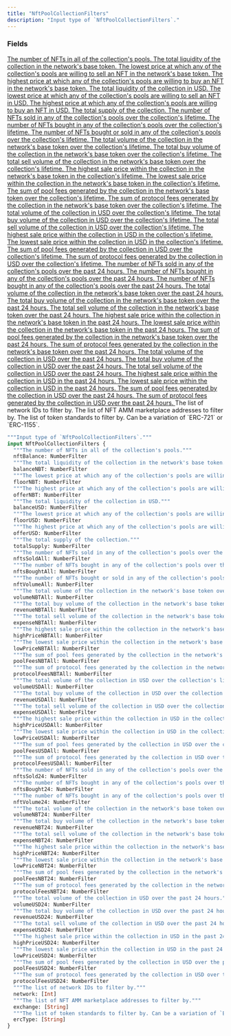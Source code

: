```yaml
---
title: "NftPoolCollectionFilters"
description: "Input type of `NftPoolCollectionFilters`."
---
```


### Fields

<a href="/api-reference/types/numberfilter">
  <ResponseField name="nftBalance" type="NumberFilter">
    The number of NFTs in all of the collection&#39;s pools.
  </ResponseField>
</a>

<a href="/api-reference/types/numberfilter">
  <ResponseField name="balanceNBT" type="NumberFilter">
    The total liquidity of the collection in the network&#39;s base token.
  </ResponseField>
</a>

<a href="/api-reference/types/numberfilter">
  <ResponseField name="floorNBT" type="NumberFilter">
    The lowest price at which any of the collection&#39;s pools are willing to sell an NFT in the network&#39;s base token.
  </ResponseField>
</a>

<a href="/api-reference/types/numberfilter">
  <ResponseField name="offerNBT" type="NumberFilter">
    The highest price at which any of the collection&#39;s pools are willing to buy an NFT in the network&#39;s base token.
  </ResponseField>
</a>

<a href="/api-reference/types/numberfilter">
  <ResponseField name="balanceUSD" type="NumberFilter">
    The total liquidity of the collection in USD.
  </ResponseField>
</a>

<a href="/api-reference/types/numberfilter">
  <ResponseField name="floorUSD" type="NumberFilter">
    The lowest price at which any of the collection&#39;s pools are willing to sell an NFT in USD.
  </ResponseField>
</a>

<a href="/api-reference/types/numberfilter">
  <ResponseField name="offerUSD" type="NumberFilter">
    The highest price at which any of the collection&#39;s pools are willing to buy an NFT in USD.
  </ResponseField>
</a>

<a href="/api-reference/types/numberfilter">
  <ResponseField name="totalSupply" type="NumberFilter">
    The total supply of the collection.
  </ResponseField>
</a>

<a href="/api-reference/types/numberfilter">
  <ResponseField name="nftsSoldAll" type="NumberFilter">
    The number of NFTs sold in any of the collection&#39;s pools over the collection&#39;s lifetime.
  </ResponseField>
</a>

<a href="/api-reference/types/numberfilter">
  <ResponseField name="nftsBoughtAll" type="NumberFilter">
    The number of NFTs bought in any of the collection&#39;s pools over the collection&#39;s lifetime.
  </ResponseField>
</a>

<a href="/api-reference/types/numberfilter">
  <ResponseField name="nftVolumeAll" type="NumberFilter">
    The number of NFTs bought or sold in any of the collection&#39;s pools over the collection&#39;s lifetime.
  </ResponseField>
</a>

<a href="/api-reference/types/numberfilter">
  <ResponseField name="volumeNBTAll" type="NumberFilter">
    The total volume of the collection in the network&#39;s base token over the collection&#39;s lifetime.
  </ResponseField>
</a>

<a href="/api-reference/types/numberfilter">
  <ResponseField name="revenueNBTAll" type="NumberFilter">
    The total buy volume of the collection in the network&#39;s base token over the collection&#39;s lifetime.
  </ResponseField>
</a>

<a href="/api-reference/types/numberfilter">
  <ResponseField name="expenseNBTAll" type="NumberFilter">
    The total sell volume of the collection in the network&#39;s base token over the collection&#39;s lifetime.
  </ResponseField>
</a>

<a href="/api-reference/types/numberfilter">
  <ResponseField name="highPriceNBTAll" type="NumberFilter">
    The highest sale price within the collection in the network&#39;s base token in the collection&#39;s lifetime.
  </ResponseField>
</a>

<a href="/api-reference/types/numberfilter">
  <ResponseField name="lowPriceNBTAll" type="NumberFilter">
    The lowest sale price within the collection in the network&#39;s base token in the collection&#39;s lifetime.
  </ResponseField>
</a>

<a href="/api-reference/types/numberfilter">
  <ResponseField name="poolFeesNBTAll" type="NumberFilter">
    The sum of pool fees generated by the collection in the network&#39;s base token over the collection&#39;s lifetime.
  </ResponseField>
</a>

<a href="/api-reference/types/numberfilter">
  <ResponseField name="protocolFeesNBTAll" type="NumberFilter">
    The sum of protocol fees generated by the collection in the network&#39;s base token over the collection&#39;s lifetime.
  </ResponseField>
</a>

<a href="/api-reference/types/numberfilter">
  <ResponseField name="volumeUSDAll" type="NumberFilter">
    The total volume of the collection in USD over the collection&#39;s lifetime.
  </ResponseField>
</a>

<a href="/api-reference/types/numberfilter">
  <ResponseField name="revenueUSDAll" type="NumberFilter">
    The total buy volume of the collection in USD over the collection&#39;s lifetime.
  </ResponseField>
</a>

<a href="/api-reference/types/numberfilter">
  <ResponseField name="expenseUSDAll" type="NumberFilter">
    The total sell volume of the collection in USD over the collection&#39;s lifetime.
  </ResponseField>
</a>

<a href="/api-reference/types/numberfilter">
  <ResponseField name="highPriceUSDAll" type="NumberFilter">
    The highest sale price within the collection in USD in the collection&#39;s lifetime.
  </ResponseField>
</a>

<a href="/api-reference/types/numberfilter">
  <ResponseField name="lowPriceUSDAll" type="NumberFilter">
    The lowest sale price within the collection in USD in the collection&#39;s lifetime.
  </ResponseField>
</a>

<a href="/api-reference/types/numberfilter">
  <ResponseField name="poolFeesUSDAll" type="NumberFilter">
    The sum of pool fees generated by the collection in USD over the collection&#39;s lifetime.
  </ResponseField>
</a>

<a href="/api-reference/types/numberfilter">
  <ResponseField name="protocolFeesUSDAll" type="NumberFilter">
    The sum of protocol fees generated by the collection in USD over the collection&#39;s lifetime.
  </ResponseField>
</a>

<a href="/api-reference/types/numberfilter">
  <ResponseField name="nftsSold24" type="NumberFilter">
    The number of NFTs sold in any of the collection&#39;s pools over the past 24 hours.
  </ResponseField>
</a>

<a href="/api-reference/types/numberfilter">
  <ResponseField name="nftsBought24" type="NumberFilter">
    The number of NFTs bought in any of the collection&#39;s pools over the past 24 hours.
  </ResponseField>
</a>

<a href="/api-reference/types/numberfilter">
  <ResponseField name="nftVolume24" type="NumberFilter">
    The number of NFTs bought in any of the collection&#39;s pools over the past 24 hours.
  </ResponseField>
</a>

<a href="/api-reference/types/numberfilter">
  <ResponseField name="volumeNBT24" type="NumberFilter">
    The total volume of the collection in the network&#39;s base token over the past 24 hours.
  </ResponseField>
</a>

<a href="/api-reference/types/numberfilter">
  <ResponseField name="revenueNBT24" type="NumberFilter">
    The total buy volume of the collection in the network&#39;s base token over the past 24 hours.
  </ResponseField>
</a>

<a href="/api-reference/types/numberfilter">
  <ResponseField name="expenseNBT24" type="NumberFilter">
    The total sell volume of the collection in the network&#39;s base token over the past 24 hours.
  </ResponseField>
</a>

<a href="/api-reference/types/numberfilter">
  <ResponseField name="highPriceNBT24" type="NumberFilter">
    The highest sale price within the collection in the network&#39;s base token in the past 24 hours.
  </ResponseField>
</a>

<a href="/api-reference/types/numberfilter">
  <ResponseField name="lowPriceNBT24" type="NumberFilter">
    The lowest sale price within the collection in the network&#39;s base token in the past 24 hours.
  </ResponseField>
</a>

<a href="/api-reference/types/numberfilter">
  <ResponseField name="poolFeesNBT24" type="NumberFilter">
    The sum of pool fees generated by the collection in the network&#39;s base token over the past 24 hours.
  </ResponseField>
</a>

<a href="/api-reference/types/numberfilter">
  <ResponseField name="protocolFeesNBT24" type="NumberFilter">
    The sum of protocol fees generated by the collection in the network&#39;s base token over the past 24 hours.
  </ResponseField>
</a>

<a href="/api-reference/types/numberfilter">
  <ResponseField name="volumeUSD24" type="NumberFilter">
    The total volume of the collection in USD over the past 24 hours.
  </ResponseField>
</a>

<a href="/api-reference/types/numberfilter">
  <ResponseField name="revenueUSD24" type="NumberFilter">
    The total buy volume of the collection in USD over the past 24 hours.
  </ResponseField>
</a>

<a href="/api-reference/types/numberfilter">
  <ResponseField name="expenseUSD24" type="NumberFilter">
    The total sell volume of the collection in USD over the past 24 hours.
  </ResponseField>
</a>

<a href="/api-reference/types/numberfilter">
  <ResponseField name="highPriceUSD24" type="NumberFilter">
    The highest sale price within the collection in USD in the past 24 hours.
  </ResponseField>
</a>

<a href="/api-reference/types/numberfilter">
  <ResponseField name="lowPriceUSD24" type="NumberFilter">
    The lowest sale price within the collection in USD in the past 24 hours.
  </ResponseField>
</a>

<a href="/api-reference/types/numberfilter">
  <ResponseField name="poolFeesUSD24" type="NumberFilter">
    The sum of pool fees generated by the collection in USD over the past 24 hours.
  </ResponseField>
</a>

<a href="/api-reference/types/numberfilter">
  <ResponseField name="protocolFeesUSD24" type="NumberFilter">
    The sum of protocol fees generated by the collection in USD over the past 24 hours.
  </ResponseField>
</a>

<ResponseField name="network" type="[Int]">
  The list of network IDs to filter by.
</ResponseField>

<ResponseField name="exchange" type="[String]">
  The list of NFT AMM marketplace addresses to filter by.
</ResponseField>

<ResponseField name="ercType" type="[String]">
  The list of token standards to filter by. Can be a variation of `ERC-721` or `ERC-1155`.
</ResponseField>


```graphql NftPoolCollectionFilters
"""Input type of `NftPoolCollectionFilters`."""
input NftPoolCollectionFilters {
  """The number of NFTs in all of the collection's pools."""
  nftBalance: NumberFilter
  """The total liquidity of the collection in the network's base token."""
  balanceNBT: NumberFilter
  """The lowest price at which any of the collection's pools are willing to sell an NFT in the network's base token."""
  floorNBT: NumberFilter
  """The highest price at which any of the collection's pools are willing to buy an NFT in the network's base token."""
  offerNBT: NumberFilter
  """The total liquidity of the collection in USD."""
  balanceUSD: NumberFilter
  """The lowest price at which any of the collection's pools are willing to sell an NFT in USD."""
  floorUSD: NumberFilter
  """The highest price at which any of the collection's pools are willing to buy an NFT in USD."""
  offerUSD: NumberFilter
  """The total supply of the collection."""
  totalSupply: NumberFilter
  """The number of NFTs sold in any of the collection's pools over the collection's lifetime."""
  nftsSoldAll: NumberFilter
  """The number of NFTs bought in any of the collection's pools over the collection's lifetime."""
  nftsBoughtAll: NumberFilter
  """The number of NFTs bought or sold in any of the collection's pools over the collection's lifetime."""
  nftVolumeAll: NumberFilter
  """The total volume of the collection in the network's base token over the collection's lifetime."""
  volumeNBTAll: NumberFilter
  """The total buy volume of the collection in the network's base token over the collection's lifetime."""
  revenueNBTAll: NumberFilter
  """The total sell volume of the collection in the network's base token over the collection's lifetime."""
  expenseNBTAll: NumberFilter
  """The highest sale price within the collection in the network's base token in the collection's lifetime."""
  highPriceNBTAll: NumberFilter
  """The lowest sale price within the collection in the network's base token in the collection's lifetime."""
  lowPriceNBTAll: NumberFilter
  """The sum of pool fees generated by the collection in the network's base token over the collection's lifetime."""
  poolFeesNBTAll: NumberFilter
  """The sum of protocol fees generated by the collection in the network's base token over the collection's lifetime."""
  protocolFeesNBTAll: NumberFilter
  """The total volume of the collection in USD over the collection's lifetime."""
  volumeUSDAll: NumberFilter
  """The total buy volume of the collection in USD over the collection's lifetime."""
  revenueUSDAll: NumberFilter
  """The total sell volume of the collection in USD over the collection's lifetime."""
  expenseUSDAll: NumberFilter
  """The highest sale price within the collection in USD in the collection's lifetime."""
  highPriceUSDAll: NumberFilter
  """The lowest sale price within the collection in USD in the collection's lifetime."""
  lowPriceUSDAll: NumberFilter
  """The sum of pool fees generated by the collection in USD over the collection's lifetime."""
  poolFeesUSDAll: NumberFilter
  """The sum of protocol fees generated by the collection in USD over the collection's lifetime."""
  protocolFeesUSDAll: NumberFilter
  """The number of NFTs sold in any of the collection's pools over the past 24 hours."""
  nftsSold24: NumberFilter
  """The number of NFTs bought in any of the collection's pools over the past 24 hours."""
  nftsBought24: NumberFilter
  """The number of NFTs bought in any of the collection's pools over the past 24 hours."""
  nftVolume24: NumberFilter
  """The total volume of the collection in the network's base token over the past 24 hours."""
  volumeNBT24: NumberFilter
  """The total buy volume of the collection in the network's base token over the past 24 hours."""
  revenueNBT24: NumberFilter
  """The total sell volume of the collection in the network's base token over the past 24 hours."""
  expenseNBT24: NumberFilter
  """The highest sale price within the collection in the network's base token in the past 24 hours."""
  highPriceNBT24: NumberFilter
  """The lowest sale price within the collection in the network's base token in the past 24 hours."""
  lowPriceNBT24: NumberFilter
  """The sum of pool fees generated by the collection in the network's base token over the past 24 hours."""
  poolFeesNBT24: NumberFilter
  """The sum of protocol fees generated by the collection in the network's base token over the past 24 hours."""
  protocolFeesNBT24: NumberFilter
  """The total volume of the collection in USD over the past 24 hours."""
  volumeUSD24: NumberFilter
  """The total buy volume of the collection in USD over the past 24 hours."""
  revenueUSD24: NumberFilter
  """The total sell volume of the collection in USD over the past 24 hours."""
  expenseUSD24: NumberFilter
  """The highest sale price within the collection in USD in the past 24 hours."""
  highPriceUSD24: NumberFilter
  """The lowest sale price within the collection in USD in the past 24 hours."""
  lowPriceUSD24: NumberFilter
  """The sum of pool fees generated by the collection in USD over the past 24 hours."""
  poolFeesUSD24: NumberFilter
  """The sum of protocol fees generated by the collection in USD over the past 24 hours."""
  protocolFeesUSD24: NumberFilter
  """The list of network IDs to filter by."""
  network: [Int]
  """The list of NFT AMM marketplace addresses to filter by."""
  exchange: [String]
  """The list of token standards to filter by. Can be a variation of `ERC-721` or `ERC-1155`."""
  ercType: [String]
}
```
